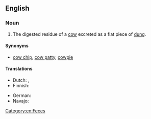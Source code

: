 {{also|cowpat}}
==English==

===Noun===
{{en-noun}}

# The digested residue of a [[cow]] excreted as a flat piece of [[dung]].

====Synonyms====
* [[cow chip]], [[cow patty]], [[cowpie]]

====Translations====
{{trans-top|digested residue of a cow}}
* Dutch: {{t+|nl|koeienvlaai|m}}, {{t+|nl|flats|m}}
* Finnish: {{t+|fi|lehmänläjä}}
{{trans-mid}}
* German: {{t+|de|Kuhfladen|m}}
* Navajo: {{t|nv|béégashii bichaan}}
{{trans-bottom}}

[[Category:en:Feces]]